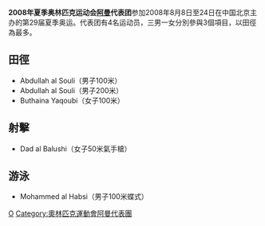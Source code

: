 {{Infobox Country Olympics
|games=2008年夏季
|NOC=OMA
|competitors=4
|sports=3
|flagbearer=
|officials=
}}

'''2008年夏季奥林匹克运动会[[阿曼|阿曼]]代表团'''参加2008年8月8日至24日在中国北京主办的第29届夏季奥运。代表团有4名运动员，三男一女分別參與3個項目，以田徑為最多。

== 田徑 ==
*Abdullah al Souli（男子100米）
*Abdullah al Souli（男子200米）
*Buthaina Yaqoubi（女子100米）

== 射擊 ==
*Dad al Balushi（女子50米氣手槍）

== 游泳 ==
*Mohammed al Habsi（男子100米蝶式）

{{NOCin2008SummerOlympics}}

[[Category:2008年夏季奧林匹克運動會代表團|O]]
[[Category:奧林匹克運動會阿曼代表團|Category:奧林匹克運動會阿曼代表團]]